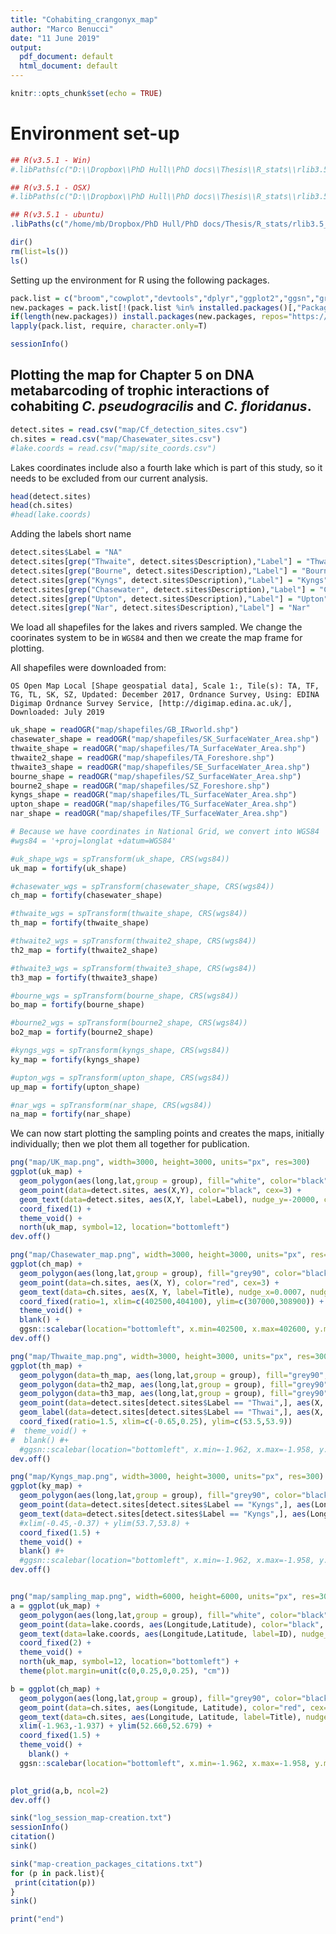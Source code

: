 ```yaml
---
title: "Cohabiting_crangonyx_map"
author: "Marco Benucci"
date: "11 June 2019"
output: 
  pdf_document: default
  html_document: default
---
```


```r
knitr::opts_chunk$set(echo = TRUE)
```

# Environment set-up

```r
## R(v3.5.1 - Win)
#.libPaths(c("D:\\Dropbox\\PhD Hull\\PhD docs\\Thesis\\R_stats\\rlib3.5_win", .libPaths("D:\\Dropbox\\PhD Hull\\PhD docs\\Thesis\\R_stats\\rlib3.5_win")))

## R(v3.5.1 - OSX)
#.libPaths(c("D:\\Dropbox\\PhD Hull\\PhD docs\\Thesis\\R_stats\\rlib3.5_osx", .libPaths("D:\\Dropbox\\PhD Hull\\PhD docs\\Thesis\\R_stats\\rlib3.5_osx")))

## R(v3.5.1 - ubuntu)
.libPaths(c("/home/mb/Dropbox/PhD Hull/PhD docs/Thesis/R_stats/rlib3.5_unix", .libPaths("/home/mb/Dropbox/PhD\ Hull/PhD\ docs/Thesis/R_stats/rlib3.5_unix")))
```

```r
dir()
rm(list=ls())
ls()
```

Setting up the environment for R using the following packages.

```r
pack.list = c("broom","cowplot","devtools","dplyr","ggplot2","ggsn","gridExtra","leaflet","maps","maptools","mapview","raster","RColorBrewer","rgdal","rgeos","rworldmap","tmap")
new.packages = pack.list[!(pack.list %in% installed.packages()[,"Package"])]
if(length(new.packages)) install.packages(new.packages, repos="https://cran.rstudio.com")
lapply(pack.list, require, character.only=T)
```

```r
sessionInfo()
```

## Plotting the map for Chapter 5 on DNA metabarcoding of trophic interactions of cohabiting _C. pseudogracilis_ and _C. floridanus_.

```r
detect.sites = read.csv("map/Cf_detection_sites.csv")
ch.sites = read.csv("map/Chasewater_sites.csv")
#lake.coords = read.csv("map/site_coords.csv")
```

Lakes coordinates include also a fourth lake which is part of this study, so it needs to be excluded from our current analysis.

```r
head(detect.sites)
head(ch.sites)
#head(lake.coords)
```

Adding the labels short name

```r
detect.sites$Label = "NA"
detect.sites[grep("Thwaite", detect.sites$Description),"Label"] = "Thwai"
detect.sites[grep("Bourne", detect.sites$Description),"Label"] = "Bourn"
detect.sites[grep("Kyngs", detect.sites$Description),"Label"] = "Kyngs"
detect.sites[grep("Chasewater", detect.sites$Description),"Label"] = "Chase"
detect.sites[grep("Upton", detect.sites$Description),"Label"] = "Upton"
detect.sites[grep("Nar", detect.sites$Description),"Label"] = "Nar"
```

We load all shapefiles for the lakes and rivers sampled. We change the coorinates system to be in `WGS84` and then we create the map frame for plotting.

All shapefiles were downloaded from:

`OS Open Map Local [Shape geospatial data], Scale 1:, Tile(s): TA, TF, TG, TL, SK, SZ, Updated: December 2017, Ordnance Survey, Using: EDINA Digimap Ordnance Survey Service, [http://digimap.edina.ac.uk/], Downloaded: July 2019`


```r
uk_shape = readOGR("map/shapefiles/GB_IRworld.shp")
chasewater_shape = readOGR("map/shapefiles/SK_SurfaceWater_Area.shp")
thwaite_shape = readOGR("map/shapefiles/TA_SurfaceWater_Area.shp")
thwaite2_shape = readOGR("map/shapefiles/TA_Foreshore.shp")
thwaite3_shape = readOGR("map/shapefiles/SE_SurfaceWater_Area.shp")
bourne_shape = readOGR("map/shapefiles/SZ_SurfaceWater_Area.shp")
bourne2_shape = readOGR("map/shapefiles/SZ_Foreshore.shp")
kyngs_shape = readOGR("map/shapefiles/TL_SurfaceWater_Area.shp")
upton_shape = readOGR("map/shapefiles/TG_SurfaceWater_Area.shp")
nar_shape = readOGR("map/shapefiles/TF_SurfaceWater_Area.shp")

# Because we have coordinates in National Grid, we convert into WGS84
#wgs84 = '+proj=longlat +datum=WGS84'

#uk_shape_wgs = spTransform(uk_shape, CRS(wgs84))
uk_map = fortify(uk_shape)

#chasewater_wgs = spTransform(chasewater_shape, CRS(wgs84))
ch_map = fortify(chasewater_shape)

#thwaite_wgs = spTransform(thwaite_shape, CRS(wgs84))
th_map = fortify(thwaite_shape)

#thwaite2_wgs = spTransform(thwaite2_shape, CRS(wgs84))
th2_map = fortify(thwaite2_shape)

#thwaite3_wgs = spTransform(thwaite3_shape, CRS(wgs84))
th3_map = fortify(thwaite3_shape)

#bourne_wgs = spTransform(bourne_shape, CRS(wgs84))
bo_map = fortify(bourne_shape)

#bourne2_wgs = spTransform(bourne2_shape, CRS(wgs84))
bo2_map = fortify(bourne2_shape)

#kyngs_wgs = spTransform(kyngs_shape, CRS(wgs84))
ky_map = fortify(kyngs_shape)

#upton_wgs = spTransform(upton_shape, CRS(wgs84))
up_map = fortify(upton_shape)

#nar_wgs = spTransform(nar_shape, CRS(wgs84))
na_map = fortify(nar_shape)
```

We can now start plotting the sampling points and creates the maps, initially individually; then we plot them all together for publication.

```r
png("map/UK_map.png", width=3000, height=3000, units="px", res=300)
ggplot(uk_map) +
  geom_polygon(aes(long,lat,group = group), fill="white", color="black") +
  geom_point(data=detect.sites, aes(X,Y), color="black", cex=3) +
  geom_text(data=detect.sites, aes(X,Y, label=Label), nudge_y=-20000, cex=4) +
  coord_fixed(1) +
  theme_void() +
  north(uk_map, symbol=12, location="bottomleft")
dev.off()
```

```r
png("map/Chasewater_map.png", width=3000, height=3000, units="px", res=300)
ggplot(ch_map) +
  geom_polygon(aes(long,lat,group = group), fill="grey90", color="black") +
  geom_point(data=ch.sites, aes(X, Y), color="red", cex=3) +
  geom_text(data=ch.sites, aes(X, Y, label=Title), nudge_x=0.0007, nudge_y=-0.0001, cex=4) +
  coord_fixed(ratio=1, xlim=c(402500,404100), ylim=c(307000,308900)) +
  theme_void() +
  blank() +
  ggsn::scalebar(location="bottomleft", x.min=402500, x.max=402600, y.min=307000, y.max=307050, dist=300, dist_unit="m", st.dist=0.2, height=5, transform=T)
dev.off()
```

```r
png("map/Thwaite_map.png", width=3000, height=3000, units="px", res=300)
ggplot(th_map) +
  geom_polygon(data=th_map, aes(long,lat,group = group), fill="grey90", color="black") +
  geom_polygon(data=th2_map, aes(long,lat,group = group), fill="grey90", color="black") +
  geom_polygon(data=th3_map, aes(long,lat,group = group), fill="grey90", color="black") +
  geom_point(data=detect.sites[detect.sites$Label == "Thwai",], aes(X, Y), color="red", cex=3) +
  geom_label(data=detect.sites[detect.sites$Label == "Thwai",], aes(X, Y, label=Description), nudge_y=0.05, cex=4) +
  coord_fixed(ratio=1.5, xlim=c(-0.65,0.25), ylim=c(53.5,53.9))
#  theme_void() +
#  blank() #+
  #ggsn::scalebar(location="bottomleft", x.min=-1.962, x.max=-1.958, y.min=52.6625, y.max=52.665, dist=300, dist_unit="m", st.dist=0.2, height=0.15, transform=T)
dev.off()
```
```r
png("map/Kyngs_map.png", width=3000, height=3000, units="px", res=300)
ggplot(ky_map) +
  geom_polygon(aes(long,lat,group = group), fill="grey90", color="black") +
  geom_point(data=detect.sites[detect.sites$Label == "Kyngs",], aes(Longitude, Latitude), color="red", cex=3) +
  geom_text(data=detect.sites[detect.sites$Label == "Kyngs",], aes(Longitude, Latitude, label=Description), nudge_x=0.0007, nudge_y=-0.0001, cex=4) +
  #xlim(-0.45,-0.37) + ylim(53.7,53.8) +
  coord_fixed(1.5) +
  theme_void() +
  blank() #+
  #ggsn::scalebar(location="bottomleft", x.min=-1.962, x.max=-1.958, y.min=52.6625, y.max=52.665, dist=300, dist_unit="m", st.dist=0.2, height=0.15, transform=T)
dev.off()
```
```r

```




```r
png("map/sampling_map.png", width=6000, height=6000, units="px", res=300)
a = ggplot(uk_map) +
  geom_polygon(aes(long,lat,group = group), fill="white", color="black") +
  geom_point(data=lake.coords, aes(Longitude,Latitude), color="black", cex=6) +
  geom_text(data=lake.coords, aes(Longitude,Latitude, label=ID), nudge_x=0.6, nudge_y=-0.2, cex=7) +
  coord_fixed(2) +
  theme_void() +
  north(uk_map, symbol=12, location="bottomleft") +
  theme(plot.margin=unit(c(0,0.25,0,0.25), "cm"))

b = ggplot(ch_map) +
  geom_polygon(aes(long,lat,group = group), fill="grey90", color="black") +
  geom_point(data=ch.sites, aes(Longitude, Latitude), color="red", cex=6) +
  geom_text(data=ch.sites, aes(Longitude, Latitude, label=Title), nudge_x=0.0015, nudge_y=-0.0001, cex=7) +
  xlim(-1.963,-1.937) + ylim(52.660,52.679) +
  coord_fixed(1.5) +
  theme_void() +
    blank() +
  ggsn::scalebar(location="bottomleft", x.min=-1.962, x.max=-1.958, y.min=52.6625, y.max=52.665, dist=300, dist_unit="m", st.dist=0.2, height=0.15, transform=T)
  

plot_grid(a,b, ncol=2)
dev.off()
```

```r
sink("log_session_map-creation.txt")
sessionInfo()
citation()
sink()
```

```r
sink("map-creation_packages_citations.txt")
for (p in pack.list){
 print(citation(p))
}
sink()
```

```r
print("end")
```